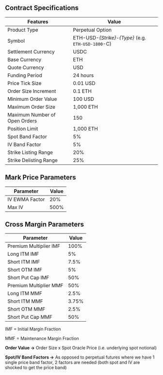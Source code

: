 ## Contract Specifications

| Features                      | Value                                               |
| ----------------------------- | --------------------------------------------------- |
| Product Type                  | Perpetual Option                                    |
| Symbol                        | ETH-USD-_{Strike}_-_{Type}_ (e.g. `ETH-USD-1800`-C) |
| Settlement Currency           | USDC                                                |
| Base Currency                 | ETH                                                 |
| Quote Currency                | USD                                                 |
| Funding Period                | 24 hours                                            |
| Price Tick Size               | 0.01 USD                                            |
| Order Size Increment          | 0.1 ETH                                             |
| Minimum Order Value           | 100 USD                                             |
| Maximum Order Size            | 1,000 ETH                                           |
| Maximum Number of Open Orders | 150                                                 |
| Position Limit                | 1,000 ETH                                           |
| Spot Band Factor              | 5%                                                  |
| IV Band Factor                | 5%                                                  |
| Strike Listing Range          | 20%                                                 |
| Strike Delisting Range        | 25%                                                 |

## Mark Price Parameters

| Parameter      | Value |
| -------------- | ----- |
| IV EWMA Factor | 20%   |
| Max IV         | 500%  |

## Cross Margin Parameters

| Parameter              | Value |
| ---------------------- | ----- |
| Premium Multiplier IMF | 100%  |
| Long ITM IMF           | 5%    |
| Short ITM IMF          | 7.5%  |
| Short OTM IMF          | 5%    |
| Short Put Cap IMF      | 50%   |
| Premium Multiplier MMF | 50%   |
| Long ITM MMF           | 2.5%  |
| Short ITM MMF          | 3.75% |
| Short OTM MMF          | 2.5%  |
| Short Put Cap MMF      | 50%   |

IMF = Initial Margin Fraction

MMF = Maintenance Margin Fraction

**Order Value →** Order Size x Spot Oracle Price (i.e. underlying spot notional)

**Spot/IV Band Factors →** As opposed to perpetual futures where we have 1 single price band factor, 2 factors are needed (both spot and IV are shocked to get the price band)
